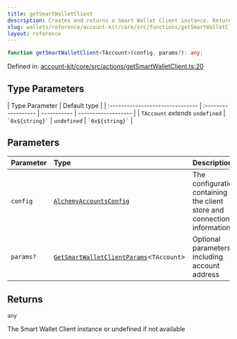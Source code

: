 ```yaml
---
title: getSmartWalletClient
description: Creates and returns a Smart Wallet Client instance. Returns undefined if running in a server environment or if no signer is connected. Caches clients by chain ID & address for performance optimization.
slug: wallets/reference/account-kit/core/src/functions/getSmartWalletClient
layout: reference
---
```


```ts
function getSmartWalletClient<TAccount>(config, params?): any;
```

Defined in: [account-kit/core/src/actions/getSmartWalletClient.ts:20](https://github.com/alchemyplatform/aa-sdk/blob/49e74eee8606f480b200b4612d00d950da8a8742/account-kit/core/src/actions/getSmartWalletClient.ts#L20)

## Type Parameters

| Type Parameter                   | Default type        |
| :------------------------------- | :------------------ | ----------- | ------------------- |
| `TAccount` _extends_ `undefined` | `` `0x${string}` `` | `undefined` | `` `0x${string}` `` |

## Parameters

| Parameter | Type                                                                                        | Description                                                              |
| :-------- | :------------------------------------------------------------------------------------------ | :----------------------------------------------------------------------- |
| `config`  | [`AlchemyAccountsConfig`](../type-aliases/AlchemyAccountsConfig.mdx)                        | The configuration containing the client store and connection information |
| `params?` | [`GetSmartWalletClientParams`](../type-aliases/GetSmartWalletClientParams.mdx)\<`TAccount`> | Optional parameters including account address                            |

## Returns

`any`

The Smart Wallet Client instance or undefined if not available
